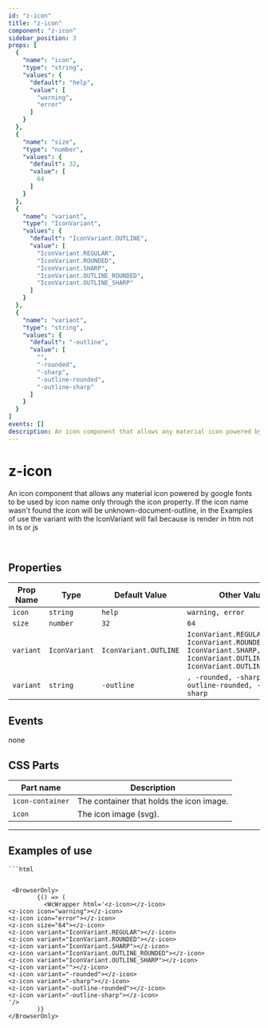 ```yaml
--- 
id: "z-icon"
title: "z-icon"
component: "z-icon"
sidebar_position: 3
props: [
  {
    "name": "icon",
    "type": "string",
    "values": {
      "default": "help",
      "value": [
        "warning",
        "error"
      ]
    }
  },
  {
    "name": "size",
    "type": "number",
    "values": {
      "default": 32,
      "value": [
        64
      ]
    }
  },
  {
    "name": "variant",
    "type": "IconVariant",
    "values": {
      "default": "IconVariant.OUTLINE",
      "value": [
        "IconVariant.REGULAR",
        "IconVariant.ROUNDED",
        "IconVariant.SHARP",
        "IconVariant.OUTLINE_ROUNDED",
        "IconVariant.OUTLINE_SHARP"
      ]
    }
  },
  {
    "name": "variant",
    "type": "string",
    "values": {
      "default": "-outline",
      "value": [
        "",
        "-rounded",
        "-sharp",
        "-outline-rounded",
        "-outline-sharp"
      ]
    }
  }
]
events: []
description: An icon component that allows any material icon powered by google fonts to be used by icon name only through the icon property. If the icon name wasn't found the icon will be unknown-document-outline, in the Examples of use the variant with the IconVariant will fail because is render in htm not in ts or js 
--- 
```



# z-icon

<Translate>An icon component that allows any material icon powered by google fonts to be used by icon name only through the icon property. If the icon name wasn't found the icon will be unknown-document-outline, in the Examples of use the variant with the IconVariant will fail because is render in htm not in ts or js</Translate>


<br/>

## Properties

| <Translate>Prop Name</Translate>   | <Translate>Type</Translate>   | <Translate>Default Value</Translate>  | <Translate>Other Values</Translate>                    |
|-------------|--------|----------------|---------------------------------|
| `icon` | `string` | `help` | `warning, error` |
| `size` | `number` | `32` | `64` |
| `variant` | `IconVariant` | `IconVariant.OUTLINE` | `IconVariant.REGULAR, IconVariant.ROUNDED, IconVariant.SHARP, IconVariant.OUTLINE_ROUNDED, IconVariant.OUTLINE_SHARP` |
| `variant` | `string` | `-outline` | `, -rounded, -sharp, -outline-rounded, -outline-sharp` |

## <Translate>Events</Translate>
<Translate>none</Translate>

## CSS Parts


| <Translate>Part name</Translate>  | <Translate>Description</Translate>                             | 
|--------------|-----------------------------------------|
| `icon-container` | The container that holds the icon image. | 
| `icon` | The icon image (svg). | 

--- 

## <Translate>Examples of use</Translate>



    ```html
<z-icon></z-icon>
<z-icon icon="warning"></z-icon>
<z-icon icon="error"></z-icon>
<z-icon size="64"></z-icon>
<z-icon variant="IconVariant.REGULAR"></z-icon>
<z-icon variant="IconVariant.ROUNDED"></z-icon>
<z-icon variant="IconVariant.SHARP"></z-icon>
<z-icon variant="IconVariant.OUTLINE_ROUNDED"></z-icon>
<z-icon variant="IconVariant.OUTLINE_SHARP"></z-icon>
<z-icon variant=""></z-icon>
<z-icon variant="-rounded"></z-icon>
<z-icon variant="-sharp"></z-icon>
<z-icon variant="-outline-rounded"></z-icon>
<z-icon variant="-outline-sharp"></z-icon>

```

 <BrowserOnly>
        {() => (
          <WcWrapper html='<z-icon></z-icon>
<z-icon icon="warning"></z-icon>
<z-icon icon="error"></z-icon>
<z-icon size="64"></z-icon>
<z-icon variant="IconVariant.REGULAR"></z-icon>
<z-icon variant="IconVariant.ROUNDED"></z-icon>
<z-icon variant="IconVariant.SHARP"></z-icon>
<z-icon variant="IconVariant.OUTLINE_ROUNDED"></z-icon>
<z-icon variant="IconVariant.OUTLINE_SHARP"></z-icon>
<z-icon variant=""></z-icon>
<z-icon variant="-rounded"></z-icon>
<z-icon variant="-sharp"></z-icon>
<z-icon variant="-outline-rounded"></z-icon>
<z-icon variant="-outline-sharp"></z-icon>
'/>
        )}
</BrowserOnly>

  

